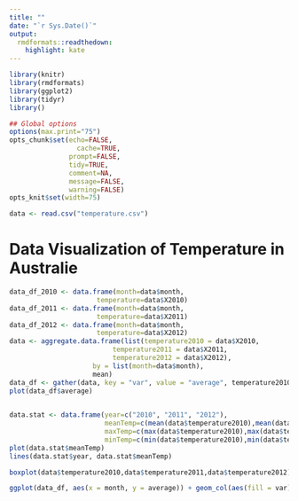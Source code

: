 ---
title: ""
date: "`r Sys.Date()`"
output:
  rmdformats::readthedown:
    highlight: kate
---


```{r knitr_init, echo=FALSE, cache=FALSE}
library(knitr)
library(rmdformats)
library(ggplot2)
library(tidyr)
library()

## Global options
options(max.print="75")
opts_chunk$set(echo=FALSE,
	             cache=TRUE,
               prompt=FALSE,
               tidy=TRUE,
               comment=NA,
               message=FALSE,
               warning=FALSE)
opts_knit$set(width=75)
```

```{r, echo=F}
data <- read.csv("temperature.csv")
```

# Data Visualization of Temperature in Australie

```{r,echo=F}
data_df_2010 <- data.frame(month=data$month,
                      temperature=data$X2010)
data_df_2011 <- data.frame(month=data$month,
                      temperature=data$X2011)
data_df_2012 <- data.frame(month=data$month,
                      temperature=data$X2012)
data <- aggregate.data.frame(list(temperature2010 = data$X2010,
                          temperature2011 = data$X2011,
                          temperature2012 = data$X2012),
                     by = list(month=data$month),
                     mean)
data_df <- gather(data, key = "var", value = "average", temperature2010, temperature2011, temperature2012)
plot(data_df$average)
  
```

```{r}
data.stat <- data.frame(year=c("2010", "2011", "2012"),
                        meanTemp=c(mean(data$temperature2010),mean(data$temperature2011),mean(data$temperature2012)),
                        maxTemp=c(max(data$temperature2010),max(data$temperature2011),max(data$temperature2012)),
                        minTemp=c(min(data$temperature2010),min(data$temperature2011),min(data$temperature2012)))
plot(data.stat$meanTemp)
lines(data.stat$year, data.stat$meanTemp)
```

```{r}
boxplot(data$temperature2010,data$temperature2011,data$temperature2012)
```


```{r}
ggplot(data_df, aes(x = month, y = average)) + geom_col(aes(fill = var), position = "dodge")
```

